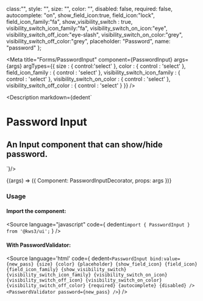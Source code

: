 
  class:"",
  style: "",
  size: "",
  color: "",
  disabled: false,
  required: false,
  autocomplete: "on",
  show_field_icon:true,
  field_icon:"lock",
  field_icon_family:"fa",
  show_visibility_switch : true,
  visibility_switch_icon_family:"fa",
  visibility_switch_on_icon:"eye",
  visibility_switch_off_icon:"eye-slash",
  visibility_switch_on_color:"grey",
  visibility_switch_off_color:"grey",
  placeholder: "Password",
  name: "password"
};


<Version />

<Meta
  title="Forms/PasswordInput"
  component={PasswordInput}
  args={args}
  argTypes={{
    size : {
      control:'select'
    },
    color : {
      control : 'select'
    },
    field_icon_family : {
      control : 'select'
    },
    visibility_switch_icon_family : {
      control : 'select'
    },
    visibility_switch_on_color : {
      control : 'select'
    },
    visibility_switch_off_color : {
      control : 'select'
    }
  }}
/>

<Description markdown={dedent`
# Password Input
## An Input component that can show/hide password.
`}/>

<Canvas>
  <Story
  name="PasswordInput"
  args={args}
  >
  {(args) => ({
    Component: PasswordInputDecorator,
    props: args
  })}
  </Story>
</Canvas>

<ArgsTable story="PasswordInput" />

### Usage
#### Import the component:
<Source
  language="javascript"
  code={
    dedent`import { PasswordInput } from '@kws3/ui';`
  }
/>



#### With PasswordValidator:
<Source
  language='html'
  code={ dedent`
    <PasswordInput
      bind:value={new_pass}
      {size}
      {color}
      {placeholder}
      {show_field_icon}
      {field_icon}
      {field_icon_family}
      {show_visibility_switch}
      {visibility_switch_icon_family}
      {visibility_switch_on_icon}
      {visibility_switch_off_icon}
      {visibility_switch_on_color}
      {visibility_switch_off_color}
      {required}
      {autocomplete}
      {disabled} />
    <PasswordValidator password={new_pass} />
  `}
/>
